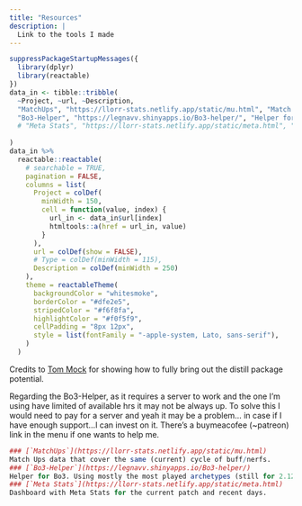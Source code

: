 ```yaml
---
title: "Resources"
description: |
  Link to the tools I made
---
```


```r
suppressPackageStartupMessages({
  library(dplyr)
  library(reactable)
})
data_in <- tibble::tribble(
  ~Project, ~url, ~Description,
  "MatchUps", "https://llorr-stats.netlify.app/static/mu.html", "Match Ups data that cover the same (current) cycle of buff/nerfs.",
  "Bo3-Helper", "https://legnavv.shinyapps.io/Bo3-helper/", "Helper for Bo3. Using mostly the most played archetypes (still for 2.12/2.13)."
  # "Meta Stats", "https://llorr-stats.netlify.app/static/meta.html", "Dashboard with Meta Stats for the current patch and recent days.",
  
) 
data_in %>%
  reactable::reactable(
    # searchable = TRUE,
    pagination = FALSE,
    columns = list(
      Project = colDef(
        minWidth = 150,
        cell = function(value, index) {
          url_in <- data_in$url[index]
          htmltools::a(href = url_in, value)
        }
      ),
      url = colDef(show = FALSE),
      # Type = colDef(minWidth = 115),
      Description = colDef(minWidth = 250)
    ),
    theme = reactableTheme(
      backgroundColor = "whitesmoke",
      borderColor = "#dfe2e5",
      stripedColor = "#f6f8fa",
      highlightColor = "#f0f5f9",
      cellPadding = "8px 12px",
      style = list(fontFamily = "-apple-system, Lato, sans-serif"),
    )
  )
```
Credits to <a href="https://themockup.blog/resources.html">Tom Mock</a> for showing how to fully bring out the distill package potential.

Regarding the Bo3-Helper, as it requires a server to work and the one I'm using have limited of available hrs it may not be always up. To solve this I would need to pay for a server and yeah it may be a problem... in case if I have enough support...I can invest on it. There's a buymeacofee (~patreon) link in the menu if one wants to help me.

```r

### [`MatchUps`](https://llorr-stats.netlify.app/static/mu.html)
Match Ups data that cover the same (current) cycle of buff/nerfs.
### [`Bo3-Helper`](https://legnavv.shinyapps.io/Bo3-helper/)
Helper for Bo3. Using mostly the most played archetypes (still for 2.12/2.13).
### [`Meta Stats`](https://llorr-stats.netlify.app/static/meta.html)
Dashboard with Meta Stats for the current patch and recent days.
```